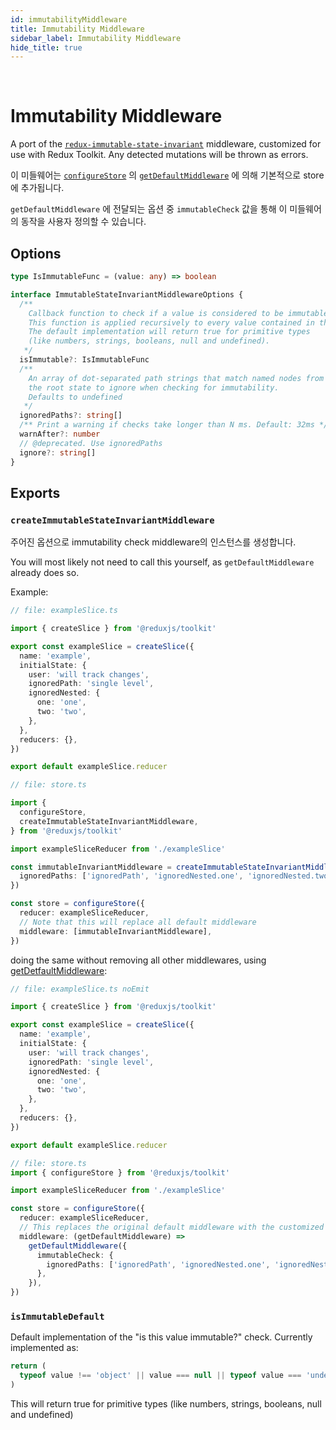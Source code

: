 ```yaml
---
id: immutabilityMiddleware
title: Immutability Middleware
sidebar_label: Immutability Middleware
hide_title: true
---
```


&nbsp;

# Immutability Middleware

A port of the [`redux-immutable-state-invariant`](https://github.com/leoasis/redux-immutable-state-invariant) middleware, customized for use with Redux Toolkit. Any detected mutations will be thrown as errors.

이 미들웨어는 [`configureStore`](./configureStore.mdx) 의 [`getDefaultMiddleware`](./getDefaultMiddleware.mdx) 에 의해 기본적으로 store에 추가됩니다.

`getDefaultMiddleware` 에 전달되는 옵션 중 `immutableCheck` 값을 통해 이 미들웨어의 동작을 사용자 정의할 수 있습니다.

## Options

```ts no-transpile
type IsImmutableFunc = (value: any) => boolean

interface ImmutableStateInvariantMiddlewareOptions {
  /**
    Callback function to check if a value is considered to be immutable.
    This function is applied recursively to every value contained in the state.
    The default implementation will return true for primitive types 
    (like numbers, strings, booleans, null and undefined).
   */
  isImmutable?: IsImmutableFunc
  /** 
    An array of dot-separated path strings that match named nodes from 
    the root state to ignore when checking for immutability.
    Defaults to undefined
   */
  ignoredPaths?: string[]
  /** Print a warning if checks take longer than N ms. Default: 32ms */
  warnAfter?: number
  // @deprecated. Use ignoredPaths
  ignore?: string[]
}
```

## Exports

### `createImmutableStateInvariantMiddleware`

주어진 옵션으로 immutability check middleware의 인스턴스를 생성합니다.

You will most likely not need to call this yourself, as `getDefaultMiddleware` already does so.

Example:

```ts
// file: exampleSlice.ts

import { createSlice } from '@reduxjs/toolkit'

export const exampleSlice = createSlice({
  name: 'example',
  initialState: {
    user: 'will track changes',
    ignoredPath: 'single level',
    ignoredNested: {
      one: 'one',
      two: 'two',
    },
  },
  reducers: {},
})

export default exampleSlice.reducer

// file: store.ts

import {
  configureStore,
  createImmutableStateInvariantMiddleware,
} from '@reduxjs/toolkit'

import exampleSliceReducer from './exampleSlice'

const immutableInvariantMiddleware = createImmutableStateInvariantMiddleware({
  ignoredPaths: ['ignoredPath', 'ignoredNested.one', 'ignoredNested.two'],
})

const store = configureStore({
  reducer: exampleSliceReducer,
  // Note that this will replace all default middleware
  middleware: [immutableInvariantMiddleware],
})
```

doing the same without removing all other middlewares, using [getDetfaultMiddleware](./getDefaultMiddleware):

```ts
// file: exampleSlice.ts noEmit

import { createSlice } from '@reduxjs/toolkit'

export const exampleSlice = createSlice({
  name: 'example',
  initialState: {
    user: 'will track changes',
    ignoredPath: 'single level',
    ignoredNested: {
      one: 'one',
      two: 'two',
    },
  },
  reducers: {},
})

export default exampleSlice.reducer

// file: store.ts
import { configureStore } from '@reduxjs/toolkit'

import exampleSliceReducer from './exampleSlice'

const store = configureStore({
  reducer: exampleSliceReducer,
  // This replaces the original default middleware with the customized versions
  middleware: (getDefaultMiddleware) =>
    getDefaultMiddleware({
      immutableCheck: {
        ignoredPaths: ['ignoredPath', 'ignoredNested.one', 'ignoredNested.two'],
      },
    }),
})
```

### `isImmutableDefault`

Default implementation of the "is this value immutable?" check. Currently implemented as:

```js
return (
  typeof value !== 'object' || value === null || typeof value === 'undefined'
)
```

This will return true for primitive types (like numbers, strings, booleans, null and undefined)

